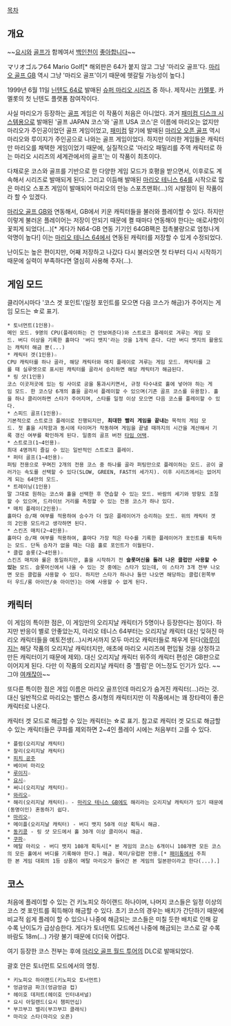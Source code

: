 [[목차]]

== 개요 ==
~~[[요시 그란도 시즌|요시]]와 [[골프]]가 함께여서 [[백인천]]이 [[페이스북|좋아합니다]]~~

マリオゴルフ64
Mario Golf[* 해외판은 64가 붙지 않고 그냥 '마리오 골프'다. [[마리오 골프 GB]] 역시 그냥 '마리오 골프'이기 때문에 헷갈릴 가능성이 높다.]

1999년 6월 11일 [[닌텐도 64]]로 발매된 [[슈퍼 마리오 시리즈]] 중 하나. 제작사는 [[카멜롯]]. 카멜롯의 첫 닌텐도 플랫폼 참여작이다.

사실 마리오가 등장하는 [[골프]] 게임은 이 작품이 처음은 아니었다. 과거 [[패미컴 디스크 시스템]]용으로 발매된 '골프 JAPAN 코스'와 '골프 USA 코스'은 이름에 마리오는 없지만 마리오가 주인공이었던 골프 게임이었고, [[패미컴]] 말기에 발매된 [[마리오 오픈 골프]] 역시 마리오와 루이지가 주인공으로 나와는 골프 게임이었다. 하지만 이러한 게임들은 캐릭터만 마리오를 채택한 게임이었기 때문에, 실질적으로 '마리오 패밀리를 주역 캐릭터로 하는 마리오 시리즈의 세계관에서의 골프'는 이 작품이 최초이다.

다채로운 코스와 골프를 기반으로 한 다양한 게임 모드가 호평을 받으면서, 이후로도 계속해서 시리즈로 발매되게 된다. 그리고 이듬해 발매된 [[마리오 테니스 64]]를 시작으로 많은 마리오 스포츠 게임이 발매되어 마리오의 만능 스포츠맨화(...)의 시발점이 된 작품이라 할 수 있겠다.

[[마리오 골프 GB]]와 연동해서, GB에서 키운 캐릭터들을 불러와 플레이할 수 있다. 하지만 이렇게 불러온 플레이어는 저장이 안되기 때문에 켤 때마다 연동해야 한다는 애로사항이 꽃피게 되었다(...)[* 게다가 N64-GB 연동 기기인 64GB팩은 접촉불량으로 엄청나게 악명이 높다!] 이는 [[마리오 테니스 64]]에서 연동된 캐릭터를 저장할 수 있게 수정되었다.

난이도는 높은 편이지만, 어째 저장하고 나갔다 다시 불러오면 첫 타부터 다시 시작하기 때문에 실력이 부족하다면 열심히 사용해 주자(...).

== 게임 모드 ==
클리어시마다 '코스 겟 포인트'(일정 포인트를 모으면 다음 코스가 해금)가 주어지는 게임 모드는 ☆로 표기.
 * 토너먼트(1인용)☆
 메인 모드. 9명의 CPU(플레이하는 건 안보여준다)와 스트로크 플레이로 겨루는 게임 모드. 버디 이상을 기록한 홀마다 '버디 뱃지'라는 것을 1개씩 준다. 다만 버디 뱃지의 활용도는 캐릭터 해금 뿐(...)
 * 캐릭터 겟(1인용)☆
 CPU 캐릭터를 하나 골라, 해당 캐릭터와 매치 플레이로 겨루는 게임 모드. 캐릭터를 고를 때 실루엣으로 표시된 캐릭터를 골라서 승리하면 해당 캐릭터가 해금된다.
 * 링 샷(1인용)
 코스 이곳저곳에 있는 링 사이로 공을 통과시키면서, 규정 타수내로 홀에 넣어야 하는 게임 모드. 한 코스당 6개의 홀을 골라서 플레이할 수 있으며(기존 골프 코스를 유용함). 홀을 하나 클리어하면 스타가 주어지며, 스타를 일정 이상 모으면 다음 코스를 플레이할 수 있다.
 * 스피드 골프(1인용)☆
 기본적으로 스트로크 플레이로 진행되지만, '''최대한 빨리 게임을 끝내는''' 목적의 게임 모드. 첫 홀을 시작함과 동시에 타이머가 작동하며 게임을 끝낼 때까지의 시간을 계산해서 기록 갱신 여부를 확인하게 된다. 일종의 골프 버전 [[타임 어택]].
 * 스트로크(1~4인용)☆
 최대 4명까지 즐길 수 있는 일반적인 스트로크 플레이.
 * 퍼터 골프(1~4인용)☆
 퍼팅 전용으로 꾸며진 2개의 전용 코스 중 하나를 골라 퍼팅만으로 플레이하는 모드. 공이 굴러가는 속도를 선택할 수 있다(SLOW, GREEN, FAST의 세가지). 이후 시리즈에서는 없어지게 되는 64만의 모드.
 * 트레이닝(1인용)
 말 그대로 원하는 코스와 홀을 선택한 후 연습할 수 있는 모드. 바람의 세기와 방향도 조절할 수 있으며, 드라이브 거리를 측정할 수 있는 전용 코스가 하나 있다.
 * 매치 플레이(2인용)☆
 홀마다 승/패 여부를 적용하여 승수가 더 많은 플레이어가 승리하는 모드. 위의 캐릭터 겟의 2인용 모드라고 생각하면 된다.
 * 스킨즈 매치(2~4인용)☆
 홀마다 승/패 여부를 적용하여, 홀마다 가장 적은 타수를 기록한 플레이어가 포인트를 획득하는 모드. 단독 승자가 없을 때는 다음 홀로 포인트가 이월된다.
 * 클럽 슬롯(2~4인용)☆
 스킨즈 매치와 룰은 동일하지만, 홀을 시작하기 전 '''슬롯머신을 돌려 나온 클럽만 사용할 수 있는''' 모드. 슬롯머신에서 나올 수 있는 것 중에는 스타가 있는데, 이 스타가 3개 전부 나오면 모든 클럽을 사용할 수 있다. 하지만 스타가 하나나 둘만 나오면 해당하는 클럽(왼쪽부터 우드/롱 아이언/숏 아이언)는 아예 사용할 수 없게 된다.

== 캐릭터 ==
이 게임의 특이한 점은, 이 게임만의 오리지날 캐릭터가 5명이나 등장한다는 점이다. 하지만 반응이 별로 안좋았는지, 마리오 테니스 64부터는 오리지날 캐릭터 대신 잊혀진 마리오 캐릭터들을 예토전생(...)시켜서까지 모두 마리오 캐릭터들로 채우게 된다([[와루이지]]는 해당 작품의 오리지날 캐릭터지만, 애초에 마리오 시리즈에 편입될 것을 상정하고 만든 캐릭터이기 때문에 제외). 대신 오리지날 캐릭터 위주의 캐릭터 편성은 GB판으로 이어지게 된다. 다만 이 작품의 오리지날 캐릭터 중 '플럼'은 어느정도 인기가 있다. ~~그야 [[여캐]]잖아~~

또다른 특이한 점은 게임 이름은 마리오 골프인데 마리오가 숨겨진 캐릭터(...)라는 것. 대신 일반적으로 마리오는 밸런스 중시형의 캐릭터지만 이 작품에서는 꽤 장타력이 좋은 캐릭터로 나온다.

캐릭터 겟 모드로 해금할 수 있는 캐릭터는 ☆로 표기. 참고로 캐릭터 겟 모드로 해금할 수 있는 캐릭터들은 쿠파를 제외하면 2~4인 플레이 시에는 처음부터 고를 수 있다.
 * 플럼(오리지날 캐릭터)
 * 찰리(오리지날 캐릭터)
 * [[피치 공주]]
 * 베이비 마리오
 * [[루이지]]☆
 * [[요시]]☆
 * 써니(오리지날 캐릭터)☆
 * [[와리오]]☆
 * 해리(오리지날 캐릭터)☆ - [[마리오 테니스 GB]]에도 해리라는 오리지날 캐릭터가 있기 때문에(동명이인) 혼동하기 쉽다.
 * [[마리오(닌텐도)|마리오]]☆
 * 메이플(오리지날 캐릭터) - 버디 뱃지 50개 이상 획득시 해금.
 * [[동키콩]] - 링 샷 모드에서 홀 30개 이상 클리어시 해금.
 * [[쿠파]]☆
 * 메탈 마리오 - 버디 뱃지 108개 획득시[* 본 게임의 코스는 6개이니 108개면 모든 코스의 모든 홀에서 버디를 기록해야 한다.] 해금. 북미/유럽판 전용.[* [[패미통]]에서 주최한 본 게임 대회의 1등 상품이 메탈 마리오가 들어간 본 게임의 일본판이라고 한다(...).]

== 코스 ==
처음에 플레이할 수 있는 건 키노피오 하이랜드 하나이며, 나머지 코스들은 일정 이상의 코스 겟 포인트를 획득해야 해금할 수 있다. 초기 코스의 경우는 배치가 간단하기 때문에 비교적 쉽게 플레이 할 수 있으나 나중에 해금되는 코스들은 미칠 듯한 배치로 인해 갈 수록 난이도가 급상승한다. 게다가 토너먼트 모드에선 나중에 해금되는 코스로 갈 수록 바람도 18m(...) 가량 불기 때문에 더더욱 어렵다.

여기 등장한 코스 전부는 후에 [[마리오 골프 월드 투어]]의 DLC로 발매되었다.

괄호 안은 토너먼트 모드에서의 명칭.
 * 키노피오 하이랜드(키노피오 토너먼트)
 * 엉금엉금 파크(엉금엉금 컵)
 * 헤이호 데저트(헤이호 인터내셔널)
 * 요시 아일랜드(요시 챔피언십)
 * 부끄부끄 밸리(부끄부끄 클래식)
 * 마리오 스타(마리오 오픈)
